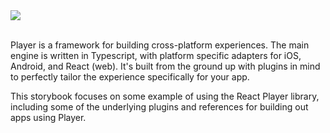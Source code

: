 
<Meta title="Welcome" />

<div style={{ display: 'flex', justifyContent: 'center'}}>
  <img src="https://ibp-cicd-core.prod1-ibp.a.intuit.com/player/media/latest/logo/large-light.png" alt-text="Player Logo" />
</div>

<br />

Player is a framework for building cross-platform experiences. The main engine is written in Typescript, with platform specific adapters for iOS, Android, and React (web). It's built from the ground up with plugins in mind to perfectly tailor the experience specifically for your app.

This storybook focuses on some example of using the React Player library, including some of the underlying plugins and references for building out apps using Player.
